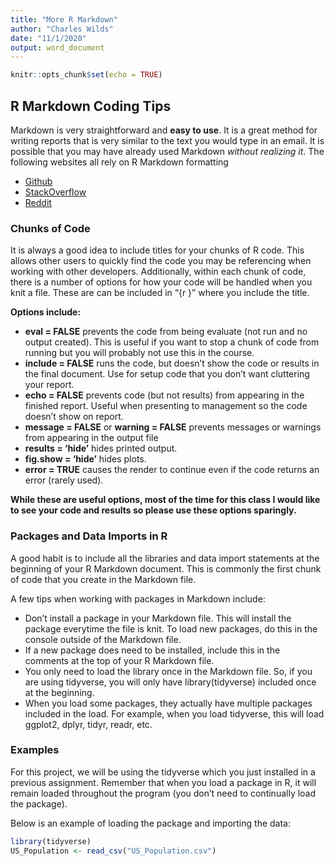 ---
title: "More R Markdown"
author: "Charles Wilds"
date: "11/1/2020"
output: word_document
---
<!--
Date Created: 2020-11-01
Description: This is an R Markdown document. Markdown is a simple formatting syntax for authoring HTML, PDF, and MS Word documents. The following is just a sample of some of the things you can do with R Markdown.
Modified: 2020-11-01 created
-->
```{r setup, include=FALSE}
knitr::opts_chunk$set(echo = TRUE)
```

## R Markdown Coding Tips

Markdown is very straightforward and **easy to use**. It is a great method for writing reports that is very similar to the text you would type in an email. It is possible that you may have already used Markdown *without realizing it*. The following websites all rely on R Markdown formatting
 
  + [Github](https://github.com/)  
  + [StackOverflow](https://stackoverflow.com/)
  + [Reddit](https://www.reddit.com/)
  
### **Chunks of Code**

It is always a good idea to include titles for your chunks of R code. This allows other users to quickly find the code you may be referencing when working with other developers. Additionally, within each chunk of code, there is a number of options for how your code will be handled when you knit a file. These are can be included in “{r }” where you include the title.

**Options include:**

  + **eval = FALSE** prevents the code from being evaluate (not run and no output created). This is useful if you want to stop a chunk of code from running but you will probably not use this in
the course.
  + **include = FALSE** runs the code, but doesn’t show the code or results in the final document.
Use for setup code that you don’t want cluttering your report.
  + **echo = FALSE** prevents code (but not results) from appearing in the finished report. Useful
when presenting to management so the code doesn’t show on report.
  + **message = FALSE** or **warning = FALSE** prevents messages or warnings from appearing in the
output file
  + **results = ‘hide’** hides printed output.
  + **fig.show = ‘hide’** hides plots.
  + **error = TRUE** causes the render to continue even if the code returns an error (rarely used).
  
  **While these are useful options, most of the time for this class I would like to see your code and results so please use these options sparingly.**
  
### **Packages and Data Imports in R**

A good habit is to include all the libraries and data import statements at the beginning of your R
Markdown document. This is commonly the first chunk of code that you create in the Markdown
file.

A few tips when working with packages in Markdown include:

  + Don’t install a package in your Markdown file. This will install the package everytime the file is
knit. To load new packages, do this in the console outside of the Markdown file.
  + If a new package does need to be installed, include this in the comments at the top of your R
Markdown file.
  + You only need to load the library once in the Markdown file. So, if you are using tidyverse, you will only have library(tidyverse) included once at the beginning.
  + When you load some packages, they actually have multiple packages included in the load. For
example, when you load tidyverse, this will load ggplot2, dplyr, tidyr, readr, etc.

### **Examples**

For this project, we will be using the tidyverse which you just installed in a previous assignment. Remember that when you load a package in R, it will remain loaded throughout the program (you don’t need to continually load the package).

Below is an example of loading the package and importing the data:

```{r Packages}

library(tidyverse)
US_Population <- read_csv("US_Population.csv")

```


    